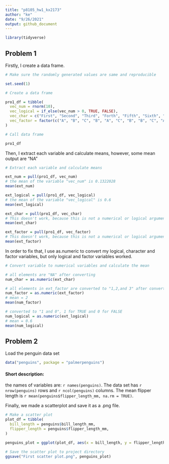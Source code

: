 ```yaml
---
title: "p8105_hw1_kx2173"
author: "ke"
date: "9/26/2021"
output: github_document
---
```


```r
library(tidyverse)
```


## Problem 1

Firstly, I create a data frame.

```r

# Make sure the randomly generated values are same and reproducible

set.seed(1)

# Create a data frame

pro1_df = tibble(
  vec_num = rnorm(10),
  vec_logical = if_else(vec_num > 0, TRUE, FALSE),
  vec_char = c("First", "Second", "Third", "Forth", "Fifth", "Sixth", "Seventh", "Eighth", "Ninth", "Tenth"),
  vec_factor = factor(c("A", "B", "C", "B", "A", "C", "B", "B", "C", "A"))
)

# Call data frame

pro1_df

```

Then, I extract each variable and calculate means, however, some mean output are "NA"

```r

# Extract each variable and calculate means

ext_num = pull(pro1_df, vec_num)
# the mean of the variable "vec_num" is 0.1322028
mean(ext_num)

ext_logical = pull(pro1_df, vec_logical)
# the mean of the variable "vec_logical" is 0.6
mean(ext_logical)

ext_char = pull(pro1_df, vec_char)
# This doesn't work, because this is not a numerical or logical argument
mean(ext_char)

ext_factor = pull(pro1_df, vec_factor)
# This doesn't work, because this is not a numerical or logical argument
mean(ext_factor)

```

In order to fix that, I use as.numeric to convert my logical, character and factor variables, but only logical and factor variables worked.

```r

# Convert variable to numerical variables and calculate the mean

# all elements are "NA" after converting
num_char = as.numeric(ext_char)

# all elements in ext_factor are converted to "1,2,and 3" after converting
num_factor = as.numeric(ext_factor)
# mean = 2
mean(num_factor)

# converted to "1 and 0", 1 for TRUE and 0 for FALSE
num_logical = as.numeric(ext_logical)
# mean = 0.6
mean(num_logical)

```


## Problem 2

Load the penguin data set

```r
data("penguins", package = "palmerpenguins")
```


#### Short description:
the names of variables are: `r names(penguins)`. 
The data set has `r nrow(penguins)` rows and `r ncol(penguins)` columns. 
The mean flipper length is `r mean(penguins$flipper_length_mm, na.rm = TRUE)`.


Finally, we made a scatterplot and save it as a .png file.

```r

# Make a scatter plot
plot_df = tibble(
  bill_length = penguins$bill_length_mm,
  flipper_length = penguins$flipper_length_mm,
)

penguins_plot = ggplot(plot_df, aes(x = bill_length, y = flipper_length, color = penguins$species)) + geom_point()

# Save the scatter plot to project directory
ggsave("First scatter plot.png", penguins_plot)

```






